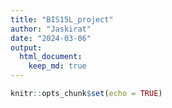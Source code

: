 ```yaml
---
title: "BIS15L_project"
author: "Jaskirat"
date: "2024-03-06"
output: 
  html_document: 
    keep_md: true
---
```


```r
knitr::opts_chunk$set(echo = TRUE)
```


